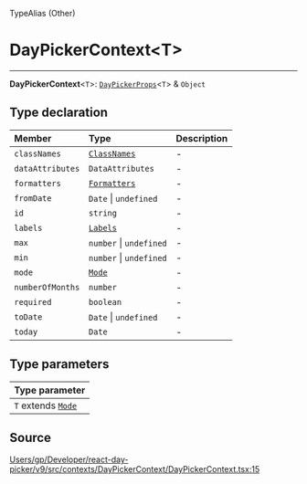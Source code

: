 <SectionTitle>TypeAlias (Other)</SectionTitle>

# DayPickerContext\<T\>

---

<a id="undefined" name="undefined"></a>

<SignatureMemberIdentifier>**DayPickerContext**\<`T`\>: [`DayPickerProps`](/api/type-aliases/DayPickerProps.md)\<`T`\> & `Object`</SignatureMemberIdentifier>

## Type declaration

| Member | Type | Description |
| :------ | :------ | :------ |
| `classNames` | [`ClassNames`](/api/type-aliases/ClassNames.md) | - |
| `dataAttributes` | `DataAttributes` | - |
| `formatters` | [`Formatters`](/api/type-aliases/Formatters.md) | - |
| `fromDate` | `Date` \| `undefined` | - |
| `id` | `string` | - |
| `labels` | [`Labels`](/api/type-aliases/Labels.md) | - |
| `max` | `number` \| `undefined` | - |
| `min` | `number` \| `undefined` | - |
| `mode` | [`Mode`](/api/type-aliases/Mode.md) | - |
| `numberOfMonths` | `number` | - |
| `required` | `boolean` | - |
| `toDate` | `Date` \| `undefined` | - |
| `today` | `Date` | - |

## Type parameters

| Type parameter |
| :------ |
| `T` extends [`Mode`](/api/type-aliases/Mode.md) |

## Source

[Users/gp/Developer/react-day-picker/v9/src/contexts/DayPickerContext/DayPickerContext.tsx:15](https://github.com/gpbl/react-day-picker/blob/a7b1c7f4e/src/contexts/DayPickerContext/DayPickerContext.tsx#L15)
